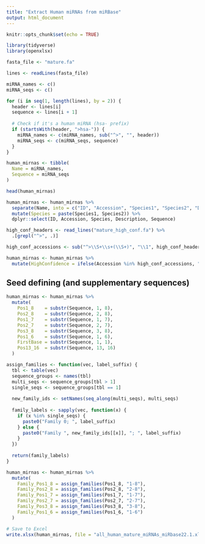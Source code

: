 ---
title: "Extract Human miRNAs from miRBase"
output: html_document
---

```{r setup, include=FALSE}
knitr::opts_chunk$set(echo = TRUE)
```

```{r}
library(tidyverse)
library(openxlsx)
```

```{r}
fasta_file <- "mature.fa"
```

```{r}
lines <- readLines(fasta_file)
```

```{r}
miRNA_names <- c()
miRNA_seqs <- c()

for (i in seq(1, length(lines), by = 2)) {
  header <- lines[i]
  sequence <- lines[i + 1]
  
  # Check if it's a human miRNA (hsa- prefix)
  if (startsWith(header, ">hsa-")) {
    miRNA_names <- c(miRNA_names, sub("^>", "", header))
    miRNA_seqs <- c(miRNA_seqs, sequence)
  }
}

human_mirnas <- tibble(
  Name = miRNA_names,
  Sequence = miRNA_seqs
)

head(human_mirnas)
```

```{r}
human_mirnas <- human_mirnas %>%
  separate(Name, into = c("ID", "Accession", "Species1", "Species2", "Description"), sep = " ", extra = "merge") %>%
  mutate(Species = paste(Species1, Species2)) %>%
  dplyr::select(ID, Accession, Species, Description, Sequence)
```

```{r}
high_conf_headers <- read_lines("mature_high_conf.fa") %>%
  .[grepl("^>", .)]

high_conf_accessions <- sub("^>\\S+\\s+(\\S+)", "\\1", high_conf_headers)

human_mirnas <- human_mirnas %>%
  mutate(HighConfidence = ifelse(Accession %in% high_conf_accessions, "Yes", "No"))
```

## Seed defining (and supplementary sequences)

```{r}
human_mirnas <- human_mirnas %>%
  mutate(
    Pos1_8    = substr(Sequence, 1, 8),
    Pos2_8    = substr(Sequence, 2, 8),
    Pos1_7    = substr(Sequence, 1, 7),
    Pos2_7    = substr(Sequence, 2, 7),
    Pos3_8    = substr(Sequence, 3, 8),
    Pos1_6    = substr(Sequence, 1, 6),
    FirstBase = substr(Sequence, 1, 1),
    Pos13_16  = substr(Sequence, 13, 16)
  )
```

```{r}
assign_families <- function(vec, label_suffix) {
  tbl <- table(vec)
  sequence_groups <- names(tbl)
  multi_seqs <- sequence_groups[tbl > 1]
  single_seqs <- sequence_groups[tbl == 1]
  
  new_family_ids <- setNames(seq_along(multi_seqs), multi_seqs)
  
  family_labels <- sapply(vec, function(x) {
    if (x %in% single_seqs) {
      paste0("Family 0; ", label_suffix)
    } else {
      paste0("Family ", new_family_ids[[x]], "; ", label_suffix)
    }
  })
  
  return(family_labels)
}
```

```{r}
human_mirnas <- human_mirnas %>%
  mutate(
    Family_Pos1_8 = assign_families(Pos1_8, "1-8"),
    Family_Pos2_8 = assign_families(Pos2_8, "2-8"),
    Family_Pos1_7 = assign_families(Pos1_7, "1-7"),
    Family_Pos2_7 = assign_families(Pos2_7, "2-7"),
    Family_Pos3_8 = assign_families(Pos3_8, "3-8"),
    Family_Pos1_6 = assign_families(Pos1_6, "1-6")
  )
```

```{r}
# Save to Excel
write.xlsx(human_mirnas, file = "all_human_mature_miRNAs_miRbase22.1.xlsx", rowNames = FALSE)
```

